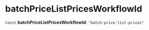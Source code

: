 
# batchPriceListPricesWorkflowId

 `Const` **batchPriceListPricesWorkflowId**: `"batch-price-list-prices"`

